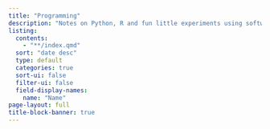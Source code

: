 ```yaml
---
title: "Programming"
description: "Notes on Python, R and fun little experiments using software!"
listing:
  contents:
    - "**/index.qmd"
  sort: "date desc"
  type: default
  categories: true
  sort-ui: false
  filter-ui: false
  field-display-names: 
    name: "Name"
page-layout: full
title-block-banner: true
---
```

